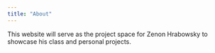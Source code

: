 ```yaml
---
title: "About"
---
```


This website will serve as the project space for Zenon Hrabowsky to showcase his class and personal projects. 